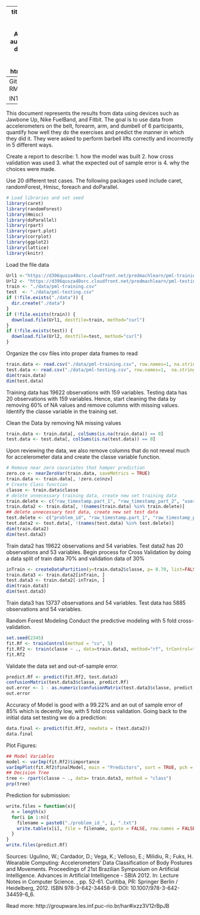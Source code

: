 
---
title: "Practical Machine Learning Assignment"
author: "m123"
date: "March 21, 2015"
output: html_document
---
Github repo with RMarkdown: 

INTRODUCTION:
------------
This document represents the results from data using devices such as Jawbone Up, Nike FuelBand, and Fitbit. The goal is to use data from accelerometers on the belt, forearm, arm, and dumbell of 6 participants, quantify how well they do the exercises and predict the manner in which they did it. They were asked to perform barbell lifts correctly and incorrectly in 5 different ways. 

Create a report to describe: 
1. how the model was built
2. how cross validation was used
3. what the expected out of sample error is 
4. why the choices were made. 

Use 20 different test cases.
The following packages used include caret, randomForest, Hmisc, foreach and doParallel.
```r
# Load libraries and set seed
library(caret)
library(randomForest)
library(Hmisc)
library(doParallel)
library(rpart)
library(rpart.plot)
library(corrplot)
library(ggplot2)
library(lattice)
library(knitr)
```

Load the file data
```r
Url1 <-"https://d396qusza40orc.cloudfront.net/predmachlearn/pml-training.csv"
Url2 <- "https://d396qusza40orc.cloudfront.net/predmachlearn/pml-testing.csv"
train <- "./data/pml-training.csv"
test  <- "./data/pml-testing.csv"
if (!file.exists("./data")) {
  dir.create("./data")
}
if (!file.exists(train)) {
  download.file(Url1, destfile=train, method="curl")
}
if (!file.exists(test)) {
  download.file(Url2, destfile=test, method="curl")
}      
```

Organize the csv files into proper data frames to read
```r
train.data <- read.csv("./data/pml-training.csv", row.names=1, na.strings = " ")
test.data <- read.csv("./data/pml-testing.csv", row.names=1,  na.strings = "NA")
dim(train.data)
dim(test.data)
```
Training data has 19622 observations with 159 variables. Testing data has 20 observations with 159 variables. 
Hence, start cleaning the data by removing 60% of NA values and remove columns with missing values. Identify the classe variable in the training set.

Clean the Data by removing NA missing values
```r
train.data <- train.data[, colSums(is.na(train.data)) == 0]
test.data <- test.data[, colSums(is.na(test.data)) == 0]
```
Upon reviewing the data, we also remove columns that do not reveal much for accelerometer data and create the classe variable function.
```r
# Remove near zero covariates that hamper prediction
zero.co <- nearZeroVar(train.data, saveMetrics = TRUE)
train.data <- train.data[, !zero.co$nzv]
# Create Class function
classe <- train.data$classe
# delete unnecessary training data, create new set training data
train.delete <- c("raw_timestamp.part_1", "raw_timestamp_part_2", "user_name", "cvtd_timestamp", "new_window", "num_window")
train.data2 <- train.data[, !(names(train.data) %in% train.delete)]
## delete unnecessary test data, create new set test data
test.delete <- c("problem_id", "raw_timestamp.part_1", "raw_timestamp_part_2", "user_name", "cvtd_timestamp", "new_window", "num_window")
test.data2 <- test.data[, !(names(test.data) %in% test.delete)]
dim(train.data2)
dim(test.data2)
```
Train data2 has 19622 observations and 54 variables. Test data2 has 20 observations and 53 variables.
Begin process for Cross Validation by doing a data split of train data 70% and validation data of 30%
```r
inTrain <- createDataPartition(y=train.data2$classe, p= 0.70, list=FALSE)
train.data3 <- train.data2[inTrain, ]
test.data3 <- train.data2[-inTrain, ]
dim(train.data3)
dim(test.data3)
```
Train data3 has 13737 observations and 54 variables. Test data has 5885 observations and 54 variables.

Random Forest Modeling
Conduct the predictive modeling with 5 fold cross-validation.

```r
set.seed(2345)
fit.Rf <- trainControl(method = "cv", 5)
fit.Rf2 <- train(classe ~ ., data=train.data3, method="rf", trControl=fit.Rf, importance = TRUE, ntree=100)
fit.Rf2
```
Validate the data set and out-of-sample error.
```r
predict.Rf <- predict(fit.Rf2, test.data3)
confusionMatrix(test.data3$classe, predict.Rf)
out.error <- 1 - as.numeric(confusionMatrix(test.data3$classe, predict.Rf)$overall[1])
out.error
```
Accuracy of Model is good with a 99.22% and an out of sample error of 85% which is decently low, with 5 fold cross validation.
Going back to the initial data set testing we do a prediction:
```r
data.final <- predict(fit.Rf2, newdata = (test.data2))
data.final
```
Plot Figures:
```r
## Model Variables
model <- varImp(fit.Rf2)$importance
varImpPlot(fit.Rf2$finalModel, main = "Predictors", sort = TRUE, pch = 21, col = 1, cex =1)
## Decision Tree
tree <- rpart(classe ~ ., data= train.data3, method = "class")
prp(tree)
```

Prediction for submission:
```r
write.files = function(x){
  n = length(x)
  for(i in 1:n){
    filename = paste0("./problem_id_", i, ".txt")
    write.table(x[i], file = filename, quote = FALSE, row.names = FALSE, col.names = FALSE)
  }
}
write.files(predict.Rf)
```

Sources: 
Ugulino, W.; Cardador, D.; Vega, K.; Velloso, E.; Milidiu, R.; Fuks, H. Wearable Computing: Accelerometers' Data Classification of Body Postures and Movements. Proceedings of 21st Brazilian Symposium on Artificial Intelligence. Advances in Artificial Intelligence - SBIA 2012. In: Lecture Notes in Computer Science. , pp. 52-61. Curitiba, PR: Springer Berlin / Heidelberg, 2012. ISBN 978-3-642-34458-9. DOI: 10.1007/978-3-642-34459-6_6.

Read more: http://groupware.les.inf.puc-rio.br/har#ixzz3V12rBpJB
 
